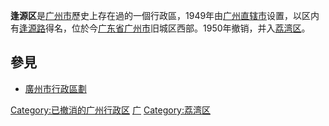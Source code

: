 '''逢源区'''是[[广州市|广州市]]歷史上存在過的一個行政區，1949年由[[广州直辖市|广州直辖市]]设置，以区内有[[逢源路_(廣州)|逢源路]]得名，位於今[[广东省|广东省]][[广州市|广州市]]旧城区西部。1950年撤销，并入[[荔湾区|荔湾区]]。 

==參見==
*[[廣州市行政區劃|廣州市行政區劃]]

{{GZ-stub}}

[[Category:已撤消的广州行政区|Category:已撤消的广州行政区]]
[[Category:广东已撤消的市辖区|广]]
[[Category:荔湾区|Category:荔湾区]]